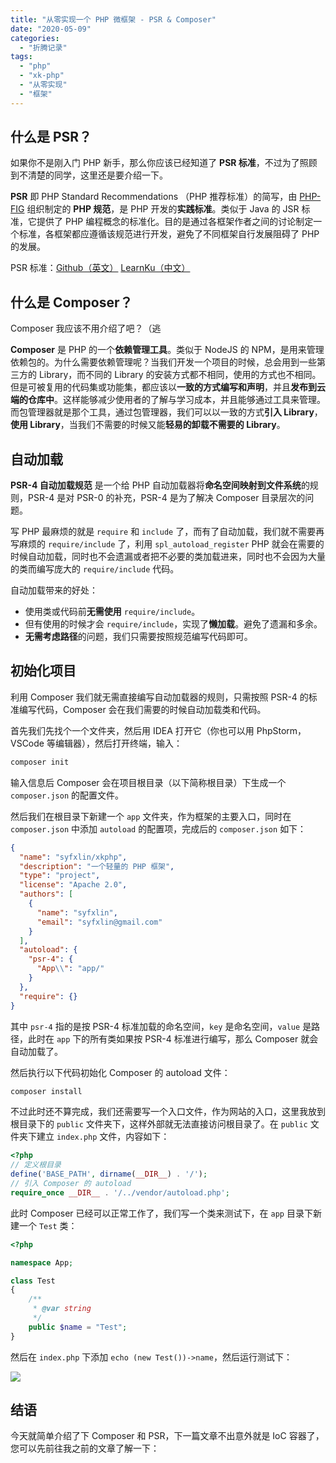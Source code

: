 ```yaml
---
title: "从零实现一个 PHP 微框架 - PSR & Composer"
date: "2020-05-09"
categories:
  - "折腾记录"
tags:
  - "php"
  - "xk-php"
  - "从零实现"
  - "框架"
---
```


## 什么是 PSR？

如果你不是刚入门 PHP 新手，那么你应该已经知道了 **PSR 标准**，不过为了照顾到不清楚的同学，这里还是要介绍一下。

**PSR** 即 PHP Standard Recommendations （PHP 推荐标准）的简写，由 [PHP-FIG](https://github.com/php-fig) 组织制定的 **PHP 规范**，是 PHP 开发的**实践标准**。类似于 Java 的 JSR 标准，它提供了 PHP 编程概念的标准化。目的是通过各框架作者之间的讨论制定一个标准，各框架都应遵循该规范进行开发，避免了不同框架自行发展阻碍了 PHP 的发展。

PSR 标准：[Github（英文）](https://github.com/php-fig/fig-standards/blob/master/index.md) [LearnKu（中文）](https://learnku.com/docs/psr)

## 什么是 Composer？

Composer 我应该不用介绍了吧？（逃

**Composer** 是 PHP 的一个**依赖管理工具**。类似于 NodeJS 的 NPM，是用来管理依赖包的。为什么需要依赖管理呢？当我们开发一个项目的时候，总会用到一些第三方的 Library，而不同的 Library 的安装方式都不相同，使用的方式也不相同。但是可被复用的代码集或功能集，都应该以**一致的方式编写和声明**，并且**发布到云端的仓库中**。这样能够减少使用者的了解与学习成本，并且能够通过工具来管理。而包管理器就是那个工具，通过包管理器，我们可以以一致的方式**引入 Library**，**使用 Library**，当我们不需要的时候又能**轻易的卸载不需要的 Library**。

## 自动加载

**PSR-4 自动加载规范** 是一个给 PHP 自动加载器将**命名空间映射到文件系统**的规则，PSR-4 是对 PSR-0 的补充，PSR-4 是为了解决 Composer 目录层次的问题。

写 PHP 最麻烦的就是 `require` 和 `include` 了，而有了自动加载，我们就不需要再写麻烦的 `require/include` 了，利用 `spl_autoload_register` PHP 就会在需要的时候自动加载，同时也不会遗漏或者把不必要的类加载进来，同时也不会因为大量的类而编写庞大的 `require/include` 代码。

自动加载带来的好处：

- 使用类或代码前**无需使用** `require/include`。
- 但有使用的时候才会 `require/include`，实现了**懒加载**。避免了遗漏和多余。
- **无需考虑路径**的问题，我们只需要按照规范编写代码即可。

## 初始化项目

利用 Composer 我们就无需直接编写自动加载器的规则，只需按照 PSR-4 的标准编写代码，Composer 会在我们需要的时候自动加载类和代码。

首先我们先找个一个文件夹，然后用 IDEA 打开它（你也可以用 PhpStorm，VSCode 等编辑器），然后打开终端，输入：

```bash
composer init
```

输入信息后 Composer 会在项目根目录（以下简称根目录）下生成一个 `composer.json` 的配置文件。

然后我们在根目录下新建一个 `app` 文件夹，作为框架的主要入口，同时在 `composer.json` 中添加 `autoload` 的配置项，完成后的 `composer.json` 如下：

```json
{
  "name": "syfxlin/xkphp",
  "description": "一个轻量的 PHP 框架",
  "type": "project",
  "license": "Apache 2.0",
  "authors": [
    {
      "name": "syfxlin",
      "email": "syfxlin@gmail.com"
    }
  ],
  "autoload": {
    "psr-4": {
      "App\\": "app/"
    }
  },
  "require": {}
}
```

其中 `psr-4` 指的是按 PSR-4 标准加载的命名空间，`key` 是命名空间，`value` 是路径，此时在 `app` 下的所有类如果按 PSR-4 标准进行编写，那么 Composer 就会自动加载了。

然后执行以下代码初始化 Composer 的 autoload 文件：

```bash
composer install
```

不过此时还不算完成，我们还需要写一个入口文件，作为网站的入口，这里我放到根目录下的 `public` 文件夹下，这样外部就无法直接访问根目录了。在 `public` 文件夹下建立 `index.php` 文件，内容如下：

```php
<?php
// 定义根目录
define('BASE_PATH', dirname(__DIR__) . '/');
// 引入 Composer 的 autoload
require_once __DIR__ . '/../vendor/autoload.php';
```

此时 Composer 已经可以正常工作了，我们写一个类来测试下，在 `app` 目录下新建一个 `Test` 类：

```php
<?php

namespace App;

class Test
{
    /**
     * @var string
     */
    public $name = "Test";
}
```

然后在 `index.php` 下添加 `echo (new Test())->name`，然后运行测试下：

![](https://cdn.jsdelivr.net/gh/syfxlin/pic/2020/05/20200509224527.png)

## 结语

今天就简单介绍了下 Composer 和 PSR，下一篇文章不出意外就是 IoC 容器了，您可以先前往我之前的文章了解一下：
